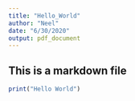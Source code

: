 ```yaml
---
title: "Hello_World"
author: "Neel"
date: "6/30/2020"
output: pdf_document
---
```

## This is a markdown file 
```r
print("Hello World")
```
